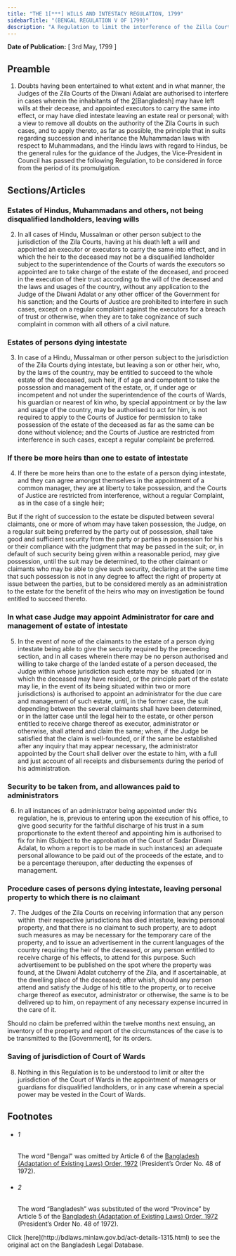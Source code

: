 ```yaml
---
title: "THE 1[***] WILLS AND INTESTACY REGULATION, 1799"
sidebarTitle: "(BENGAL REGULATION V OF 1799)"
description: "A Regulation to limit the interference of the Zilla Courts of Diwani Adalat in the execution of wills and administration to the estates of persons dying intestate."
---
```


**Date of Publication:** [ 3rd May, 1799 ]

## Preamble

1. Doubts having been entertained to what extent and in what manner, the Judges of the Zila Courts of the Diwani Adalat are authorised to interfere in cases wherein the inhabitants of the [2](1)[Bangladesh] may have left wills at their decease, and appointed executors to carry the same into effect, or may have died intestate leaving an estate real or personal; with a view to remove all doubts on the authority of the Zila Courts in such cases, and to apply thereto, as far as possible, the principle that in suits regarding succession and inheritance the Muhammadan laws with respect to Muhammadans, and the Hindu laws with regard to Hindus, be the general rules for the guidance of the Judges, the Vice-President in Council has passed the following Regulation, to be considered in force from the period of its promulgation.

## Sections/Articles

### Estates of Hindus, Muhammadans and others, not being disqualified landholders, leaving wills

2. In all cases of Hindu, Mussalman or other person subject to the jurisdiction of the Zila Courts, having at his death left a will and appointed an executor or executors to carry the same into effect, and in which the heir to the deceased may not be a disqualified landholder subject to the superintendence of the Courts of wards the executors so appointed are to take charge of the estate of the deceased, and proceed in the execution of their trust according to the will of the deceased and the laws and usages of the country, without any application to the Judge of the Diwani Adalat or any other officer of the Government for his sanction; and the Courts of Justice are prohibited to interfere in such cases, except on a regular complaint against the executors for a breach of trust or otherwise, when they are to take cognizance of such complaint in common with all others of a civil nature.

### Estates of persons dying intestate

3. In case of a Hindu, Mussalman or other person subject to the jurisdiction of the Zila Courts dying intestate, but leaving a son or other heir, who, by the laws of the country, may be entitled to succeed to the whole estate of the deceased, such heir, if of age and competent to take the possession and management of the estate, or, if under age or incompetent and not under the superintendence of the courts of Wards, his guardian or nearest of kin who, by special appointment or by the law and usage of the country, may be authorised to act for him, is not required to apply to the Courts of Justice for permission to take possession of the estate of the deceased as far as the same can be done without violence; and the Courts of Justice are restricted from interference in such cases, except a regular complaint be preferred.

### If there be more heirs than one to estate of intestate

4. If there be more heirs than one to the estate of a person dying intestate, and they can agree amongst themselves in the appointment of a common manager, they are at liberty to take possession, and the Courts of Justice are restricted from interference, without a regular Complaint, as in the case of a single heir;

But if the right of succession to the estate be disputed between several claimants, one or more of whom may have taken possession, the Judge, on a regular suit being preferred by the party out of possession, shall take good and sufficient security from the party or parties in possession for his or their compliance with the judgment that may be passed in the suit; or, in default of such security being given within a reasonable period, may give possession, until the suit may be determined, to the other claimant or claimants who may be able to give such security, declaring at the same time that such possession is not in any degree to affect the right of property at issue between the parties, but to be considered merely as an administration to the estate for the benefit of the heirs who may on investigation be found entitled to succeed thereto.

### In what case Judge may appoint Administrator for care and management of estate of intestate

5. In the event of none of the claimants to the estate of a person dying intestate being able to give the security required by the preceding section, and in all cases wherein there may be no person authorised and willing to take charge of the landed estate of a person deceased, the Judge within whose jurisdiction such estate may be  situated (or in which the deceased may have resided, or the principle part of the estate may lie, in the event of its being situated within two or more jurisdictions) is authorised to appoint an administrator for the due care and management of such estate, until, in the former case, the suit depending between the several claimants shall have been determined, or in the latter case until the legal heir to the estate, or other person entitled to receive charge thereof as executor, administrator or otherwise, shall attend and claim the same; when, if the Judge be satisfied that the claim is well-founded, or if the same be established after any inquiry that may appear necessary, the administrator appointed by the Court shall deliver over the estate to him, with a full and just account of all receipts and disbursements during the period of his administration.

### Security to be taken from, and allowances paid to administrators

6. In all instances of an administrator being appointed under this regulation, he is, previous to entering upon the execution of his office, to give good security for the faithful discharge of his trust in a sum proportionate to the extent thereof and appointing him is authorised to fix for him (Subject to the approbation of the Court of Sadar Diwani Adalat, to whom a report is to be made in such instances) an adequate personal allowance to be paid out of the proceeds of the estate, and to be a percentage thereupon, after deducting the expenses of management.

### Procedure cases of persons dying intestate, leaving personal property to which there is no claimant

7. The Judges of the Zila Courts on receiving information that any person within  their respective jurisdictions has died intestate, leaving personal property, and that there is no claimant to such property, are to adopt such measures as may be necessary for the temporary care of the property, and to issue an advertisement in the current languages of the country requiring the heir of the deceased, or any person entitled to receive charge of his effects, to attend for this purpose. Such advertisement to be published on the spot where the property was found, at the Diwani Adalat cutcherry of the Zila, and if ascertainable, at the dwelling place of the deceased; after whish, should any person attend and satisfy the Judge of his title to the property, or to receive charge thereof as executor, administrator or otherwise, the same is to be delivered up to him, on repayment of any necessary expense incurred in the care of it.

Should no claim be preferred within the twelve months next ensuing, an inventory of the property and report of the circumstances of the case is to be transmitted to the [Government], for its orders.

### Saving of jurisdiction of Court of Wards

8. Nothing in this Regulation is to be understood to limit or alter the jurisdiction of the Court of Wards in the appointment of managers or guardians for disqualified landholders, or in any case wherein a special power may be vested in the Court of Wards.

## Footnotes

- ###### 1

  The word "Bengal" was omitted by Article 6 of the [Bangladesh (Adaptation of Existing Laws) Order, 1972](/laws/volume-15/act-388 "Bangladesh (Adaptation of Existing Laws) Order, 1972 ") (President’s Order No. 48 of 1972).

- ###### 2

  The word “Bangladesh” was substituted of the word “Province” by Article 5 of the [Bangladesh (Adaptation of Existing Laws) Order, 1972](/laws/volume-15/act-388 "Bangladesh (Adaptation of Existing Laws) Order, 1972 ") (President’s Order No. 48 of 1972).

<Note>
  Click [here](http://bdlaws.minlaw.gov.bd/act-details-1315.html) to see the original act on the Bangladesh Legal Database.
</Note>
